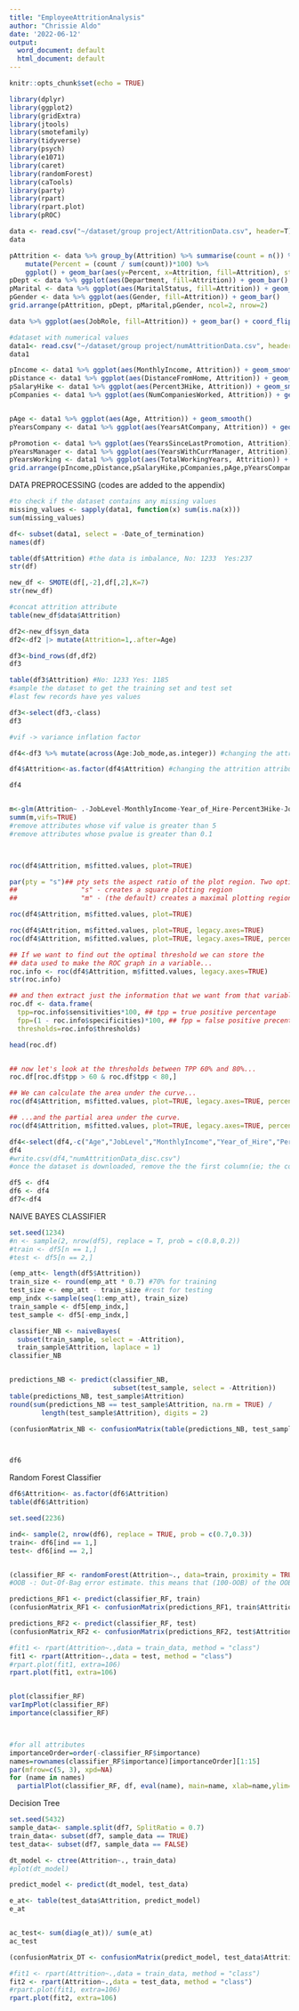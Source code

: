 ---
title: "EmployeeAttritionAnalysis"
author: "Chrissie Aldo"
date: '2022-06-12'
output:
  word_document: default
  html_document: default
---

```{r setup, include=FALSE}
knitr::opts_chunk$set(echo = TRUE)
```

```{r packages, eval=TRUE, echo=TRUE}
library(dplyr)
library(ggplot2)
library(gridExtra)
library(jtools)
library(smotefamily)
library(tidyverse)
library(psych)
library(e1071)
library(caret)
library(randomForest)
library(caTools)
library(party)
library(rpart)
library(rpart.plot)
library(pROC)

```


```{r readData, eval=TRUE, echo=TRUE }

data <- read.csv("~/dataset/group project/AttritionData.csv", header=T)
data

```

```{r visualize1, eval=TRUE, echo=TRUE}
pAttrition <- data %>% group_by(Attrition) %>% summarise(count = n()) %>% 
    mutate(Percent = (count / sum(count))*100) %>% 
    ggplot() + geom_bar(aes(y=Percent, x=Attrition, fill=Attrition), stat = "identity")
pDept <- data %>% ggplot(aes(Department, fill=Attrition)) + geom_bar()  + coord_flip()
pMarital <- data %>% ggplot(aes(MaritalStatus, fill=Attrition)) + geom_bar()
pGender <- data %>% ggplot(aes(Gender, fill=Attrition)) + geom_bar()
grid.arrange(pAttrition, pDept, pMarital,pGender, ncol=2, nrow=2)

data %>% ggplot(aes(JobRole, fill=Attrition)) + geom_bar() + coord_flip() + coord_flip() +  labs(title="Attrition by Job Role", y="Employees")
```


```{r readDataset, eval=TRUE, echo=TRUE}

#dataset with numerical values
data1<- read.csv("~/dataset/group project/numAttritionData.csv", header=T)
data1

```



```{r visualize2, eval=TRUE, echo=TRUE}
pIncome <- data1 %>% ggplot(aes(MonthlyIncome, Attrition)) + geom_smooth() 
pDistance <- data1 %>% ggplot(aes(DistanceFromHome, Attrition)) + geom_smooth()
pSalaryHike <- data1 %>% ggplot(aes(Percent3Hike, Attrition)) + geom_smooth()
pCompanies <- data1 %>% ggplot(aes(NumCompaniesWorked, Attrition)) + geom_smooth()


pAge <- data1 %>% ggplot(aes(Age, Attrition)) + geom_smooth()
pYearsCompany <- data1 %>% ggplot(aes(YearsAtCompany, Attrition)) + geom_smooth()

pPromotion <- data1 %>% ggplot(aes(YearsSinceLastPromotion, Attrition)) + geom_smooth()
pYearsManager <- data1 %>% ggplot(aes(YearsWithCurrManager, Attrition)) + geom_smooth()
pYearsWorking <- data1 %>% ggplot(aes(TotalWorkingYears, Attrition)) + geom_smooth()
grid.arrange(pIncome,pDistance,pSalaryHike,pCompanies,pAge,pYearsCompany,pPromotion,pYearsManager,pYearsWorking, ncol=3, nrow=3)

```

DATA PREPROCESSING (codes are added to the appendix)

```{r missingValues, eval=TRUE, echo=TRUE}

#to check if the dataset contains any missing values
missing_values <- sapply(data1, function(x) sum(is.na(x)))
sum(missing_values)

```


```{r removeNullValues, eval=TRUE, echo=TRUE}
df<- subset(data1, select = -Date_of_termination)
names(df)
```


```{r attritionValue, eval=TRUE, echo=TRUE}
table(df$Attrition) #the data is imbalance, No: 1233  Yes:237
str(df)
```


```{r oversampling, eval=TRUE, echo=TRUE}

new_df <- SMOTE(df[,-2],df[,2],K=7)
str(new_df)


```


```{r concatenate, eval=TRUE, echo=TRUE}
#concat attrition attribute 
table(new_df$data$Attrition)

df2<-new_df$syn_data
df2<-df2 |> mutate(Attrition=1,.after=Age)

df3<-bind_rows(df,df2)
df3

table(df3$Attrition) #No: 1233 Yes: 1185
#sample the dataset to get the training set and test set
#last few records have yes values

```


```{r eval=TRUE, echo=TRUE }
df3<-select(df3,-class)
df3
```


```{r vif, eval=TRUE, echo=TRUE}
#vif -> variance inflation factor

df4<-df3 %>% mutate(across(Age:Job_mode,as.integer)) #changing the attributes type to integer

df4$Attrition<-as.factor(df4$Attrition) #changing the attrition attribute type to factor

df4


m<-glm(Attrition~ .-JobLevel-MonthlyIncome-Year_of_Hire-Percent3Hike-JobRole-Age,data=df4,family=binomial)#logistic regression
summ(m,vifs=TRUE)
#remove attributes whose vif value is greater than 5 
#remove attributes whose pvalue is greater than 0.1



roc(df4$Attrition, m$fitted.values, plot=TRUE)

par(pty = "s")## pty sets the aspect ratio of the plot region. Two options:
##                "s" - creates a square plotting region
##                "m" - (the default) creates a maximal plotting region

roc(df4$Attrition, m$fitted.values, plot=TRUE)

roc(df4$Attrition, m$fitted.values, plot=TRUE, legacy.axes=TRUE)
roc(df4$Attrition, m$fitted.values, plot=TRUE, legacy.axes=TRUE, percent=TRUE, xlab="False Positive Percentage", ylab="True Postive Percentage", col="#377eb8", lwd=4)

## If we want to find out the optimal threshold we can store the 
## data used to make the ROC graph in a variable...
roc.info <- roc(df4$Attrition, m$fitted.values, legacy.axes=TRUE)
str(roc.info)

## and then extract just the information that we want from that variable.
roc.df <- data.frame(
  tpp=roc.info$sensitivities*100, ## tpp = true positive percentage
  fpp=(1 - roc.info$specificities)*100, ## fpp = false positive precentage
  thresholds=roc.info$thresholds)

head(roc.df)


## now let's look at the thresholds between TPP 60% and 80%...
roc.df[roc.df$tpp > 60 & roc.df$tpp < 80,]

## We can calculate the area under the curve...
roc(df4$Attrition, m$fitted.values, plot=TRUE, legacy.axes=TRUE, percent=TRUE, xlab="False Positive Percentage", ylab="True Postive Percentage", col="#377eb8", lwd=4, print.auc=TRUE)

## ...and the partial area under the curve.
roc(df4$Attrition, m$fitted.values, plot=TRUE, legacy.axes=TRUE, percent=TRUE, xlab="False Positive Percentage", ylab="True Postive Percentage", col="#377eb8", lwd=4, print.auc=TRUE, print.auc.x=45, partial.auc=c(100, 90), auc.polygon = TRUE, auc.polygon.col = "#377eb822")


```

```{r newDataset, eval=TRUE, echo=TRUE}
df4<-select(df4,-c("Age","JobLevel","MonthlyIncome","Year_of_Hire","Percent3Hike","JobRole"))
df4
#write.csv(df4,"numAttritionData_disc.csv")
#once the dataset is downloaded, remove the the first column(ie; the column before attrition attribute)
```


```{r eval=TRUE, echo=TRUE}
df5 <- df4
df6 <- df4
df7<-df4

```


NAIVE BAYES CLASSIFIER
```{r nbclassifier, eval=TRUE, echo=TRUE}
set.seed(1234)
#n <- sample(2, nrow(df5), replace = T, prob = c(0.8,0.2))
#train <- df5[n == 1,]
#test <- df5[n == 2,]

(emp_att<- length(df5$Attrition))
train_size <- round(emp_att * 0.7) #70% for training
test_size <- emp_att - train_size #rest for testing
emp_indx <-sample(seq(1:emp_att), train_size)
train_sample <- df5[emp_indx,]
test_sample <- df5[-emp_indx,]

classifier_NB <- naiveBayes(
  subset(train_sample, select = -Attrition),
  train_sample$Attrition, laplace = 1)
classifier_NB


predictions_NB <- predict(classifier_NB,
                          subset(test_sample, select = -Attrition))
table(predictions_NB, test_sample$Attrition)
round(sum(predictions_NB == test_sample$Attrition, na.rm = TRUE) / 
        length(test_sample$Attrition), digits = 2)

(confusionMatrix_NB <- confusionMatrix(table(predictions_NB, test_sample$Attrition)))




```

```{r}
df6
```


Random Forest Classifier

```{r rfclassifier, eval=TRUE, echo=TRUE}

df6$Attrition<- as.factor(df6$Attrition)
table(df6$Attrition)

set.seed(2236)

ind<- sample(2, nrow(df6), replace = TRUE, prob = c(0.7,0.3))
train<- df6[ind == 1,]
test<- df6[ind == 2,]


(classifier_RF <- randomForest(Attrition~., data=train, proximity = TRUE))
#OOB -: Out-Of-Bag error estimate. this means that (100-OOB) of the OOB samples were correctly classsified by the RF.

predictions_RF1 <- predict(classifier_RF, train)
(confusionMatrix_RF1 <- confusionMatrix(predictions_RF1, train$Attrition))

predictions_RF2 <- predict(classifier_RF, test)
(confusionMatrix_RF2 <- confusionMatrix(predictions_RF2, test$Attrition))

#fit1 <- rpart(Attrition~.,data = train_data, method = "class")
fit1 <- rpart(Attrition~.,data = test, method = "class")
#rpart.plot(fit1, extra=106)
rpart.plot(fit1, extra=106)


plot(classifier_RF)
varImpPlot(classifier_RF)
importance(classifier_RF)



#for all attributes
importanceOrder=order(-classifier_RF$importance)
names=rownames(classifier_RF$importance)[importanceOrder][1:15]
par(mfrow=c(5, 3), xpd=NA)
for (name in names)
  partialPlot(classifier_RF, df, eval(name), main=name, xlab=name,ylim=c(-.2,.9))


```


Decision Tree 

```{r dtclassifier, eval=TRUE, echo=TRUE}
set.seed(5432)
sample_data<- sample.split(df7, SplitRatio = 0.7)
train_data<- subset(df7, sample_data == TRUE)
test_data<- subset(df7, sample_data == FALSE)

dt_model <- ctree(Attrition~., train_data)
#plot(dt_model)

predict_model <- predict(dt_model, test_data)

e_at<- table(test_data$Attrition, predict_model)
e_at


ac_test<- sum(diag(e_at))/ sum(e_at)
ac_test

(confusionMatrix_DT <- confusionMatrix(predict_model, test_data$Attrition))

#fit1 <- rpart(Attrition~.,data = train_data, method = "class")
fit2 <- rpart(Attrition~.,data = test_data, method = "class")
#rpart.plot(fit1, extra=106)
rpart.plot(fit2, extra=106)

```


